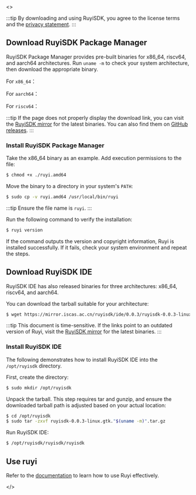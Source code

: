 
<ReleaseProvider>
  <>

:::tip
By downloading and using RuyiSDK, you agree to the license terms and the [privacy statement](https://ruyisdk.org/docs/legal/privacyPolicy/).
:::

## Download RuyiSDK Package Manager

RuyiSDK Package Manager provides pre-built binaries for x86_64, riscv64, and aarch64 architectures. Run ``uname -m`` to check your system architecture, then download the appropriate binary.

For ``x86_64``：

<DownloadRuyi arch="x86_64" />

For ``aarch64``：

<DownloadRuyi arch="aarch64" />

For ``riscv64``：

<DownloadRuyi arch="riscv64" />

:::tip
If the page does not properly display the download link, you can visit the [RuyiSDK mirror](https://mirror.iscas.ac.cn/ruyisdk/ruyi/releases/) for the latest binaries. You can also find them on [GitHub releases](https://github.com/ruyisdk/ruyi/releases).
:::

### Install RuyiSDK Package Manager

Take the x86_64 binary as an example. Add execution permissions to the file:

```bash
$ chmod +x ./ruyi.amd64
```

Move the binary to a directory in your system's ``PATH``:

```bash
$ sudo cp -v ruyi.amd64 /usr/local/bin/ruyi
```

:::tip
Ensure the file name is ``ruyi``.
:::

Run the following command to verify the installation:

```bash
$ ruyi version
```

If the command outputs the version and copyright information, Ruyi is installed successfully. If it fails, check your system environment and repeat the steps.

## Download RuyiSDK IDE

RuyiSDK IDE has also released binaries for three architectures: x86_64, riscv64, and aarch64.

You can download the tarball suitable for your architecture:

```bash
$ wget https://mirror.iscas.ac.cn/ruyisdk/ide/0.0.3/ruyisdk-0.0.3-linux.gtk."$(uname -m)".tar.gz
```

:::tip
This document is time-sensitive. If the links point to an outdated version of Ruyi, visit the [RuyiSDK mirror](https://mirror.iscas.ac.cn/ruyisdk/ide/) for the latest binaries. 
:::

### Install RuyiSDK IDE

The following demonstrates how to install RuyiSDK IDE into the ``/opt/ruyisdk`` directory.

First, create the directory: 

```bash
$ sudo mkdir /opt/ruyisdk
```

Unpack the tarball. This step requires tar and gunzip, and ensure the downloaded tarball path is adjusted based on your actual location: 

```bash
$ cd /opt/ruyisdk
$ sudo tar -zxvf ruyisdk-0.0.3-linux.gtk."$(uname -m)".tar.gz
```

Run RuyiSDK IDE:

```bash
$ /opt/ruyisdk/ruyisdk/ruyisdk
```

## Use ruyi

Refer to the [documentation](https://ruyisdk.org/en/docs/intro/) to learn how to use Ruyi effectively.

  </>
</ReleaseProvider>

